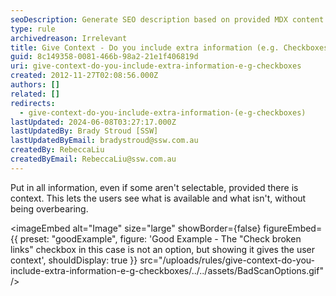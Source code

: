 ```yaml
---
seoDescription: Generate SEO description based on provided MDX content.
type: rule
archivedreason: Irrelevant
title: Give Context - Do you include extra information (e.g. Checkboxes)?
guid: 8c149358-0081-466b-98a2-21e1f406819d
uri: give-context-do-you-include-extra-information-e-g-checkboxes
created: 2012-11-27T02:08:56.000Z
authors: []
related: []
redirects:
  - give-context-do-you-include-extra-information-(e-g-checkboxes)
lastUpdated: 2024-06-08T03:27:17.000Z
lastUpdatedBy: Brady Stroud [SSW]
lastUpdatedByEmail: bradystroud@ssw.com.au
createdBy: RebeccaLiu
createdByEmail: RebeccaLiu@ssw.com.au
---
```


Put in all information, even if some aren't selectable, provided there is context.
This lets the users see what is available and what isn't, without being overbearing.

<imageEmbed
  alt="Image"
  size="large"
  showBorder={false}
  figureEmbed={{
    preset: "goodExample",
    figure: 'Good Example - The "Check broken links" checkbox in this case is not an option, but showing it gives the user context',
    shouldDisplay: true
  }}
  src="/uploads/rules/give-context-do-you-include-extra-information-e-g-checkboxes/../../assets/BadScanOptions.gif"
/>
